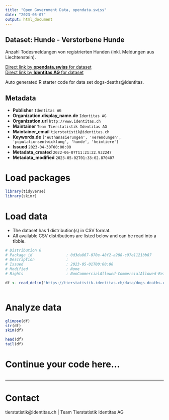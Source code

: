 ```yaml
---
title: "Open Government Data, opendata.swiss"
date: "2023-05-07"
output: html_document
---
```


## Dataset: Hunde - Verstorbene Hunde

Anzahl Todesmeldungen von registrierten Hunden (inkl. Meldungen aus Liechtenstein). 

[Direct link by **opendata.swiss** for dataset](https://opendata.swiss/de/dataset/hunde-verstorbene-hunde)<br>
[Direct link by **Identitas AG** for dataset](https://tierstatistik.identitas.ch/)

Auto generated R starter code for data set dogs-deaths@identitas.

## Metadata

- **Publisher** `Identitas AG`
- **Organization.display_name.de** `Identitas AG`
- **Organization.url** `http://www.identitas.ch`
- **Maintainer** `Team Tierstatistik Identitas AG`
- **Maintainer_email** `tierstatistik@identitas.ch`
- **Keywords.de** `['euthanasierungen', 'verendungen', 'populationsentwicklung', 'hunde', 'heimtiere']`
- **Issued** `2023-04-30T00:00:00`
- **Metadata_created** `2022-06-07T11:21:22.932247`
- **Metadata_modified** `2023-05-02T01:33:02.870407`


# Load packages

```r

library(tidyverse)
library(skimr)

```

# Load data

-   The dataset has 1 distribution(s) in CSV format.
-   All available CSV distributions are listed below and can be read into a tibble.

```r

# Distribution 0
# Package_id               : 0d3da867-070e-48f2-a288-c97e1121bb87
# Description              : 
# Issued                   : 2023-05-01T00:00:00
# Modified                 : None
# Rights                   : NonCommercialAllowed-CommercialAllowed-ReferenceRequired

df <- read_delim('https://tierstatistik.identitas.ch/data/dogs-deaths.csv')



```

# Analyze data

```r

glimpse(df)
str(df)
skim(df)

head(df)
tail(df)

```

# Continue your code here...

```r

```

------------------------------------------------------------------------

# Contact

tierstatistik@identitas.ch | Team Tierstatistik Identitas AG
